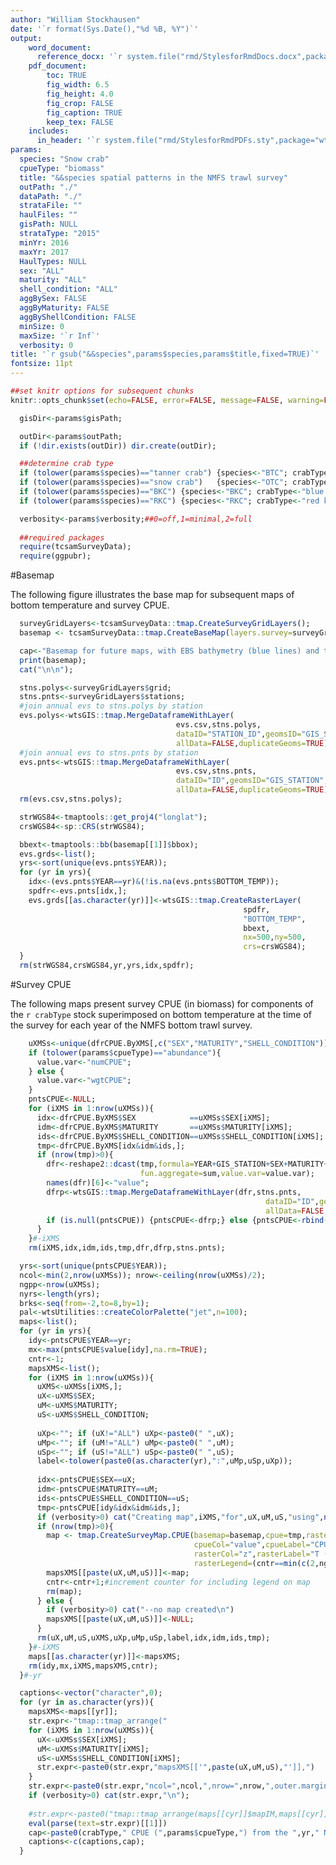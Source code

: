 ```yaml
---
author: "William Stockhausen"
date: '`r format(Sys.Date(),"%d %B, %Y")`'
output: 
    word_document: 
      reference_docx: '`r system.file("rmd/StylesforRmdDocs.docx",package="wtsUtilities")`'
    pdf_document: 
        toc: TRUE
        fig_width: 6.5
        fig_height: 4.0
        fig_crop: FALSE
        fig_caption: TRUE
        keep_tex: FALSE
    includes:
      in_header: '`r system.file("rmd/StylesforRmdPDFs.sty",package="wtsUtilities")`'
params: 
  species: "Snow crab"
  cpueType: "biomass"
  title: "&&species spatial patterns in the NMFS trawl survey" 
  outPath: "./"
  dataPath: "./"
  strataFile: ""
  haulFiles: ""
  gisPath: NULL
  strataType: "2015"
  minYr: 2016
  maxYr: 2017
  HaulTypes: NULL
  sex: "ALL"
  maturity: "ALL"
  shell_condition: "ALL"
  aggBySex: FALSE
  aggByMaturity: FALSE
  aggByShellCondition: FALSE
  minSize: 0
  maxSize: '`r Inf`'
  verbosity: 0
title: '`r gsub("&&species",params$species,params$title,fixed=TRUE)`'
fontsize: 11pt
---
```


```r
##set knitr options for subsequent chunks
knitr::opts_chunk$set(echo=FALSE, error=FALSE, message=FALSE, warning=FALSE, concordance=TRUE, fig.width=6.5, fig.height=7, dpi=300)
```

```r
  gisDir<-params$gisPath;

  outDir<-params$outPath;
  if (!dir.exists(outDir)) dir.create(outDir);

  ##determine crab type
  if (tolower(params$species)=="tanner crab") {species<-"BTC"; crabType<-"Tanner crab";}    else
  if (tolower(params$species)=="snow crab")   {species<-"OTC"; crabType<-"snow crab";}      else
  if (tolower(params$species)=="BKC") {species<-"BKC"; crabType<-"blue king crab";} else
  if (tolower(params$species)=="RKC") {species<-"RKC"; crabType<-"red king crab";}

  verbosity<-params$verbosity;##0=off,1=minimal,2=full
  
  ##required packages
  require(tcsamSurveyData);
  require(ggpubr);
```

#Basemap

The following figure illustrates the base map for subsequent maps of bottom temperature and survey CPUE.

```r
  surveyGridLayers<-tcsamSurveyData::tmap.CreateSurveyGridLayers();
  basemap <- tcsamSurveyData::tmap.CreateBaseMap(layers.survey=surveyGridLayers);
```

```r
  cap<-"Basemap for future maps, with EBS bathymetry (blue lines) and the NMFS EBS bottom trawl survey station grid.";
  print(basemap);
  cat("\n\n");
```

```r
  stns.polys<-surveyGridLayers$grid;
  stns.pnts<-surveyGridLayers$stations;
  #join annual evs to stns.polys by station
  evs.polys<-wtsGIS::tmap.MergeDataframeWithLayer(
                                     evs.csv,stns.polys,
                                     dataID="STATION_ID",geomsID="GIS_STATION",
                                     allData=FALSE,duplicateGeoms=TRUE);
  #join annual evs to stns.pnts by station
  evs.pnts<-wtsGIS::tmap.MergeDataframeWithLayer(
                                     evs.csv,stns.pnts,
                                     dataID="ID",geomsID="GIS_STATION",
                                     allData=FALSE,duplicateGeoms=TRUE);
  rm(evs.csv,stns.polys);
```

```r
  strWGS84<-tmaptools::get_proj4("longlat");
  crsWGS84<-sp::CRS(strWGS84);

  bbext<-tmaptools::bb(basemap[[1]]$bbox);
  evs.grds<-list();
  yrs<-sort(unique(evs.pnts$YEAR));
  for (yr in yrs){
    idx<-(evs.pnts$YEAR==yr)&(!is.na(evs.pnts$BOTTOM_TEMP));
    spdfr<-evs.pnts[idx,];
    evs.grds[[as.character(yr)]]<-wtsGIS::tmap.CreateRasterLayer(
                                                    spdfr,
                                                    "BOTTOM_TEMP",
                                                    bbext,
                                                    nx=500,ny=500,
                                                    crs=crsWGS84);
  }
  rm(strWGS84,crsWGS84,yr,yrs,idx,spdfr);
```

#Survey CPUE

The following maps present survey CPUE (in biomass) for components of the `r crabType` stock superimposed on bottom temperature at the time of the survey for each year of the NMFS bottom trawl survey.

```r
    uXMSs<-unique(dfrCPUE.ByXMS[,c("SEX","MATURITY","SHELL_CONDITION")]);
    if (tolower(params$cpueType)=="abundance"){
      value.var<-"numCPUE";
    } else {
      value.var<-"wgtCPUE";
    } 
    pntsCPUE<-NULL;
    for (iXMS in 1:nrow(uXMSs)){
      idx<-dfrCPUE.ByXMS$SEX            ==uXMSs$SEX[iXMS];
      idm<-dfrCPUE.ByXMS$MATURITY       ==uXMSs$MATURITY[iXMS];
      ids<-dfrCPUE.ByXMS$SHELL_CONDITION==uXMSs$SHELL_CONDITION[iXMS];
      tmp<-dfrCPUE.ByXMS[idx&idm&ids,];
      if (nrow(tmp)>0){
        dfr<-reshape2::dcast(tmp,formula=YEAR+GIS_STATION+SEX+MATURITY+SHELL_CONDITION~.,
                             fun.aggregate=sum,value.var=value.var);
        names(dfr)[6]<-"value";
        dfrp<-wtsGIS::tmap.MergeDataframeWithLayer(dfr,stns.pnts,
                                                         dataID="ID",geomsID="GIS_STATION",
                                                         allData=FALSE,duplicateGeoms=TRUE);
        if (is.null(pntsCPUE)) {pntsCPUE<-dfrp;} else {pntsCPUE<-rbind(pntsCPUE,dfrp);}
      }
    }#-iXMS
    rm(iXMS,idx,idm,ids,tmp,dfr,dfrp,stns.pnts);
```

```r
  yrs<-sort(unique(pntsCPUE$YEAR));
  ncol<-min(2,nrow(uXMSs)); nrow<-ceiling(nrow(uXMSs)/2);
  ngpp<-nrow(uXMSs);
  nyrs<-length(yrs);
  brks<-seq(from=-2,to=8,by=1);
  pal<-wtsUtilities::createColorPalette("jet",n=100);
  maps<-list();
  for (yr in yrs){
    idy<-pntsCPUE$YEAR==yr;
    mx<-max(pntsCPUE$value[idy],na.rm=TRUE);
    cntr<-1;
    mapsXMS<-list();
    for (iXMS in 1:nrow(uXMSs)){
      uXMS<-uXMSs[iXMS,];
      uX<-uXMS$SEX;
      uM<-uXMS$MATURITY;
      uS<-uXMS$SHELL_CONDITION;
      
      uXp<-""; if (uX!="ALL") uXp<-paste0(" ",uX);
      uMp<-""; if (uM!="ALL") uMp<-paste0(" ",uM);
      uSp<-""; if (uS!="ALL") uSp<-paste0(" ",uS);
      label<-tolower(paste0(as.character(yr),":",uMp,uSp,uXp));
      
      idx<-pntsCPUE$SEX==uX;
      idm<-pntsCPUE$MATURITY==uM;
      ids<-pntsCPUE$SHELL_CONDITION==uS;
      tmp<-pntsCPUE[idy&idx&idm&ids,];
      if (verbosity>0) cat("Creating map",iXMS,"for",uX,uM,uS,"using",nrow(tmp),"points\n");
      if (nrow(tmp)>0){
        map <- tmap.CreateSurveyMap.CPUE(basemap=basemap,cpue=tmp,raster=evs.grds[[as.character(yr)]],
                                         cpueCol="value",cpueLabel="CPUE",cpueColor="blue",cpueAlpha=0.6,maxCPUE=mx,
                                         rasterCol="z",rasterLabel="T (degC)",rasterPalette=pal,rasterAlpha=0.6,rasterBreaks=brks,
                                         rasterLegend=(cntr==min(c(2,ngpp))),panelLabel=label);
        mapsXMS[[paste(uX,uM,uS)]]<-map;
        cntr<-cntr+1;#increment counter for including legend on map
        rm(map);
      } else {
        if (verbosity>0) cat("--no map created\n")
        mapsXMS[[paste(uX,uM,uS)]]<-NULL;
      }
      rm(uX,uM,uS,uXMS,uXp,uMp,uSp,label,idx,idm,ids,tmp);
    }#-iXMS
    maps[[as.character(yr)]]<-mapsXMS;
    rm(idy,mx,iXMS,mapsXMS,cntr);
  }#-yr
```

```r
  captions<-vector("character",0);
  for (yr in as.character(yrs)){
    mapsXMS<-maps[[yr]];
    str.expr<-"tmap::tmap_arrange("
    for (iXMS in 1:nrow(uXMSs)){
      uX<-uXMSs$SEX[iXMS];
      uM<-uXMSs$MATURITY[iXMS];
      uS<-uXMSs$SHELL_CONDITION[iXMS];
      str.expr<-paste0(str.expr,"mapsXMS[['",paste(uX,uM,uS),"']],")
    }
    str.expr<-paste0(str.expr,"ncol=",ncol,",nrow=",nrow,",outer.margins=0)");
    if (verbosity>0) cat(str.expr,"\n");
    
    #str.expr<-paste0("tmap::tmap_arrange(maps[[cyr]]$mapIM,maps[[cyr]]$mapIF,maps[[cyr]]$mapMM,maps[[cyr]]$mapMF,ncol=2,nrow=2,outer.margins=0)");
    eval(parse(text=str.expr)[[1]])
    cap<-paste0(crabType," CPUE (",params$cpueType,") from the ",yr," NMFS EBS bottom trawl survey.");
    captions<-c(captions,cap);
  }
```

